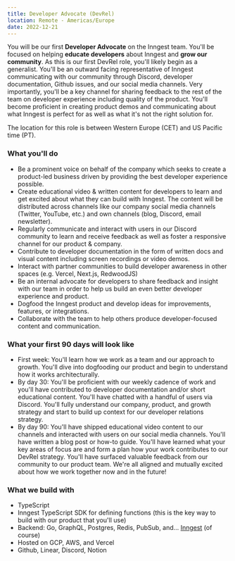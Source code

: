 ```yaml
---
title: Developer Advocate (DevRel)
location: Remote - Americas/Europe
date: 2022-12-21
---
```

You will be our first **Developer Advocate** on the Inngest team. You'll be focused on helping **educate developers** about Inngest and **grow our community**. As this is our first DevRel role, you'll likely begin as a generalist. You'll be an outward facing representative of Inngest communicating with our community through Discord, developer documentation, Github issues, and our social media channels. Very importantly, you'll be a key channel for sharing feedback to the rest of the team on developer experience including quality of the product. You'll become proficient in creating product demos and communicating about what Inngest is perfect for as well as what it's not the right solution for.

The location for this role is between Western Europe (CET) and US Pacific time (PT).

### What you'll do

- Be a prominent voice on behalf of the company which seeks to create a product-led business driven by providing the best developer experience possible.
- Create educational video & written content for developers to learn and get excited about what they can build with Inngest. The content will be distributed across channels like our company social media channels (Twitter, YouTube, etc.) and own channels (blog, Discord, email newsletter).
- Regularly communicate and interact with users in our Discord community to learn and receive feedback as well as foster a responsive channel for our product & company.
- Contribute to developer documentation in the form of written docs and visual content including screen recordings or video demos.
- Interact with partner communities to build developer awareness in other spaces (e.g. Vercel, Next.js, RedwoodJS)
- Be an internal advocate for developers to share feedback and insight with our team in order to help us build an even better developer experience and product.
- Dogfood the Inngest product and develop ideas for improvements, features, or integrations.
- Collaborate with the team to help others produce developer-focused content and communication.

### What your first 90 days will look like

- First week: You'll learn how we work as a team and our approach to growth. You'll dive into dogfooding our product and begin to understand how it works architecturally.
- By day 30: You'll be proficient with our weekly cadence of work and you'll have contributed to developer documentation and/or short educational content. You'll have chatted with a handful of users via Discord. You'll fully understand our company, product, and growth strategy and start to build up context for our developer relations strategy.
- By day 90: You'll have shipped educational video content to our channels and interacted with users on our social media channels. You'll have written a blog post or how-to guide. You'll have learned what your key areas of focus are and form a plan how your work contributes to our DevRel strategy. You'll have surfaced valuable feedback from our community to our product team. We're all aligned and mutually excited about how we work together now and in the future!

### What we build with

- TypeScript
- Inngest TypeScript SDK for defining functions (this is the key way to build with our product that you'll use)
- Backend: Go, GraphQL, Postgres, Redis, PubSub, and… [Inngest](https://github.com/inngest/inngest) (of course)
- Hosted on GCP, AWS, and Vercel
- Github, Linear, Discord, Notion
